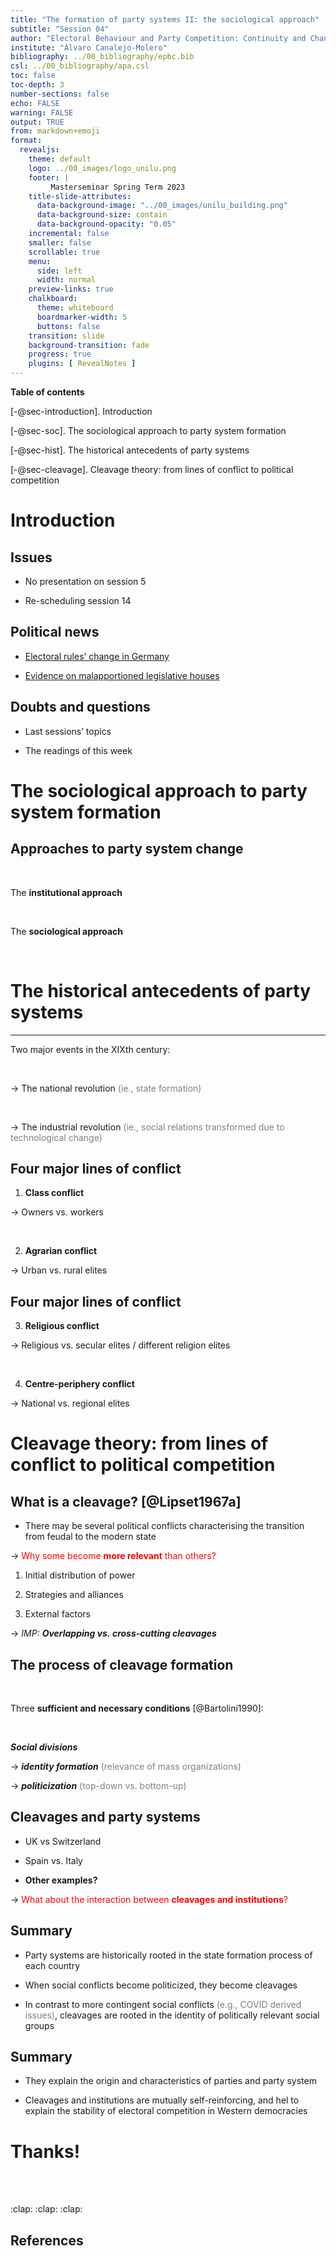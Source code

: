 ```yaml
---
title: "The formation of party systems II: the sociological approach"
subtitle: "Session 04"
author: "Electoral Behaviour and Party Competition: Continuity and Change in WE"
institute: "Álvaro Canalejo-Molero"
bibliography: ../00_bibliography/epbc.bib
csl: ../00_bibliography/apa.csl
toc: false
toc-depth: 3
number-sections: false
echo: FALSE
warning: FALSE
output: TRUE
from: markdown+emoji
format:
  revealjs:
    theme: default
    logo: ../00_images/logo_unilu.png
    footer: | 
         Masterseminar Spring Term 2023
    title-slide-attributes:
      data-background-image: "../00_images/unilu_building.png"
      data-background-size: contain
      data-background-opacity: "0.05"
    incremental: false
    smaller: false
    scrollable: true
    menu:
      side: left
      width: normal
    preview-links: true
    chalkboard:
      theme: whiteboard
      boardmarker-width: 5
      buttons: false
    transition: slide
    background-transition: fade
    progress: true
    plugins: [ RevealNotes ]
---
```


**Table of contents**

[-@sec-introduction]. Introduction

[-@sec-soc]. The sociological approach to party system formation 

[-@sec-hist]. The historical antecedents of party systems

[-@sec-cleavage]. Cleavage theory: from lines of conflict to political competition

# Introduction  {#sec-introduction}

## Issues

- No presentation on session 5

- Re-scheduling session 14

## Political news

- [Electoral rules' change in Germany](https://twitter.com/RankedPartylist/status/1636711351140728835?t=iE_wYEn_WdyD-HLiKwwWsw&s=35)

- [Evidence on malapportioned legislative houses](https://twitter.com/mguinjoan/status/1636703190832775171?t=JwjA1y9zRsew_TCoUHgfLw&s=35)

## Doubts and questions

::: {.fragment .fade-in}
- Last sessions' topics
:::

::: {.fragment .fade-in}
- The readings of this week
:::

# The sociological approach to party system formation {#sec-soc}

## Approaches to party system change

<br>

::: {.fragment .semi-fade-out}
The **institutional approach**
:::


<br>

::: {.fragment .fade-in}
The **sociological approach**
:::

<br>


# The historical antecedents of party systems {#sec-hist}

---

Two major events in the XIXth century:

<br>

::: {.fragment .fade-in}

→ The national revolution [(ie., state formation)]{style="color:grey"}

::: 

<br>

::: {.fragment .fade-in}

→ The industrial revolution [(ie., social relations transformed due to technological change)]{style="color:grey"}

::: 


## Four major lines of conflict

::: incremental
1. **Class conflict**
:::

::: {.fragment .fade-in}

→ Owners vs. workers

::: 

<br>

::: incremental

2. **Agrarian conflict**
:::

::: {.fragment .fade-in}

→ Urban vs. rural elites

::: 

## Four major lines of conflict

3. **Religious conflict**

::: {.fragment .fade-in}

→ Religious vs. secular elites / different religion elites
:::

<br>

::: incremental

4. **Centre-periphery conflict**
:::

::: {.fragment .fade-in}

→ National vs. regional elites

::: 

# Cleavage theory: from lines of conflict to political competition {#sec-cleavage}

## What is a cleavage? [@Lipset1967a]

::: incremental

- There may be several political conflicts characterising the transition from feudal to the modern state

:::

::: {.fragment .fade-in}
::: {.fragment .semi-fade-out}
→ [Why some become **more relevant** than others?]{style="color:red"}
:::
::: 

::: incremental

1. Initial distribution of power

2. Strategies and alliances

3. External factors

:::

::: {.fragment .fade-in}
→ *IMP:* ***Overlapping vs. cross-cutting cleavages***
::: 

## The process of cleavage formation

<br>

::: {.fragment .fade-in}

Three **sufficient and necessary conditions** [@Bartolini1990]:

:::

<br>

::: {.fragment .fade-in}

***Social divisions***

:::

::: {.fragment .fade-in}

→ ***identity formation*** [(relevance of mass organizations)]{style="color:grey"}

:::

::: {.fragment .fade-in}

→ ***politicization*** [(top-down vs. bottom-up)]{style="color:grey"}

:::

## Cleavages and party systems

::: incremental

- UK vs Switzerland

- Spain vs. Italy

- **Other examples?**

:::

::: {.fragment .fade-in}
::: {.fragment .semi-fade-out}
→ [What about the interaction between **cleavages and institutions**?]{style="color:red"}
:::
:::

## Summary

::: incremental

- Party systems are historically rooted in the state formation process of each country

- When social conflicts become politicized, they become cleavages

- In contrast to more contingent social conflicts [(e.g., COVID derived issues)]{style="color:grey"}, cleavages are rooted in the identity of politically relevant social groups

:::

## Summary

::: incremental

- They explain the origin and characteristics of parties and party system

- Cleavages and institutions are mutually self-reinforcing, and hel to explain the stability of electoral competition in Western democracies

:::

# Thanks!

<br> <br>

:clap: :clap: :clap:

## References